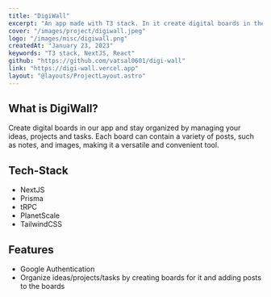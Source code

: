```yaml
---
title: "DigiWall"
excerpt: "An app made with T3 stack. In it create digital boards in the app and stay organized by managing your ideas, projects and tasks."
cover: "/images/project/digiwall.jpeg"
logo: "/images/misc/digiwall.png"
createdAt: "January 23, 2023"
keywords: "T3 stack, NextJS, React"
github: "https://github.com/vatsal0601/digi-wall"
link: "https://digi-wall.vercel.app"
layout: "@layouts/ProjectLayout.astro"
---
```


## What is DigiWall?

Create digital boards in our app and stay organized by managing your ideas, projects and tasks. Each board can contain a variety of posts, such as notes, and images, making it a versatile and convenient tool.

## Tech-Stack

- NextJS
- Prisma
- tRPC
- PlanetScale
- TailwindCSS

## Features

- Google Authentication
- Organize ideas/projects/tasks by creating boards for it and adding posts to the boards
